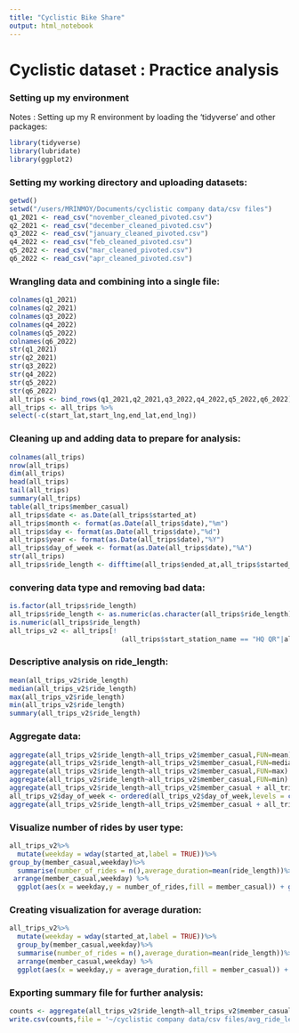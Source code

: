 ---
title: "Cyclistic Bike Share"
output: html_notebook
---

# Cyclistic dataset : Practice analysis

### Setting up my environment

Notes : Setting up my R environment by loading the 'tidyverse' and other packages:

```{r}
library(tidyverse)
library(lubridate)
library(ggplot2)
```

### Setting my working directory and uploading datasets:

```{r}
getwd()
setwd("/users/MRINMOY/Documents/cyclistic company data/csv files")
q1_2021 <- read_csv("november_cleaned_pivoted.csv")
q2_2021 <- read_csv("december_cleaned_pivoted.csv")
q3_2022 <- read_csv("january_cleaned_pivoted.csv")
q4_2022 <- read_csv("feb_cleaned_pivoted.csv")
q5_2022 <- read_csv("mar_cleaned_pivoted.csv")
q6_2022 <- read_csv("apr_cleaned_pivoted.csv")
```

### Wrangling data and combining into a single file:

```{r}
colnames(q1_2021)
colnames(q2_2021)
colnames(q3_2022)
colnames(q4_2022)
colnames(q5_2022)
colnames(q6_2022)
str(q1_2021)
str(q2_2021)
str(q3_2022)
str(q4_2022)
str(q5_2022)
str(q6_2022)
all_trips <- bind_rows(q1_2021,q2_2021,q3_2022,q4_2022,q5_2022,q6_2022)
all_trips <- all_trips %>%
select(-c(start_lat,start_lng,end_lat,end_lng))
```

### Cleaning up and adding data to prepare for analysis:

```{r}
colnames(all_trips)
nrow(all_trips)
dim(all_trips)
head(all_trips)
tail(all_trips)
summary(all_trips)
table(all_trips$member_casual)
all_trips$date <- as.Date(all_trips$started_at)
all_trips$month <- format(as.Date(all_trips$date),"%m")
all_trips$day <- format(as.Date(all_trips$date),"%d")
all_trips$year <- format(as.Date(all_trips$date),"%Y")
all_trips$day_of_week <- format(as.Date(all_trips$date),"%A")
str(all_trips)
all_trips$ride_length <- difftime(all_trips$ended_at,all_trips$started_at)
```

### convering data type and removing bad data:

```{r}
is.factor(all_trips$ride_length)
all_trips$ride_length <- as.numeric(as.character(all_trips$ride_length))
is.numeric(all_trips$ride_length)
all_trips_v2 <- all_trips[!
                            (all_trips$start_station_name == "HQ QR"|all_trips$ride_length<0),]
```

### Descriptive analysis on ride_length:

```{r}
mean(all_trips_v2$ride_length)
median(all_trips_v2$ride_length)
max(all_trips_v2$ride_length)
min(all_trips_v2$ride_length)
summary(all_trips_v2$ride_length)
```

### Aggregate data:

```{r}
aggregate(all_trips_v2$ride_length~all_trips_v2$member_casual,FUN=mean)
aggregate(all_trips_v2$ride_length~all_trips_v2$member_casual,FUN=median)
aggregate(all_trips_v2$ride_length~all_trips_v2$member_casual,FUN=max)
aggregate(all_trips_v2$ride_length~all_trips_v2$member_casual,FUN=min)
aggregate(all_trips_v2$ride_length~all_trips_v2$member_casual + all_trips_v2$day_of_week,FUN=mean)
all_trips_v2$day_of_week <- ordered(all_trips_v2$day_of_week,levels = c("Sunday","Monday","Tuesday","Wednesday","Thursday","Friday","Saturday"))
aggregate(all_trips_v2$ride_length~all_trips_v2$member_casual + all_trips_v2$day_of_week, FUN=mean)
```

### Visualize number of rides by user type:

```{r}
all_trips_v2%>%
  mutate(weekday = wday(started_at,label = TRUE))%>%
group_by(member_casual,weekday)%>%
  summarise(number_of_rides = n(),average_duration=mean(ride_length))%>%
 arrange(member_casual,weekday) %>%
  ggplot(aes(x = weekday,y = number_of_rides,fill = member_casual)) + geom_col(position = "dodge") + labs(title ="number of rides per day by riders")
```

### Creating visualization for average duration:

```{r}
all_trips_v2%>%
  mutate(weekday = wday(started_at,label = TRUE))%>%
  group_by(member_casual,weekday)%>%
  summarise(number_of_rides = n(),average_duration=mean(ride_length))%>%
  arrange(member_casual,weekday) %>%
  ggplot(aes(x = weekday,y = average_duration,fill = member_casual)) + geom_col(position = "dodge") + labs(title ="Average duration of riders per day")
```

### Exporting summary file for further analysis:

```{r}
counts <- aggregate(all_trips_v2$ride_length~all_trips_v2$member_casual + all_trips_v2$day_of_week,FUN = mean)
write.csv(counts,file = '~/cyclistic company data/csv files/avg_ride_length.csv')
```
